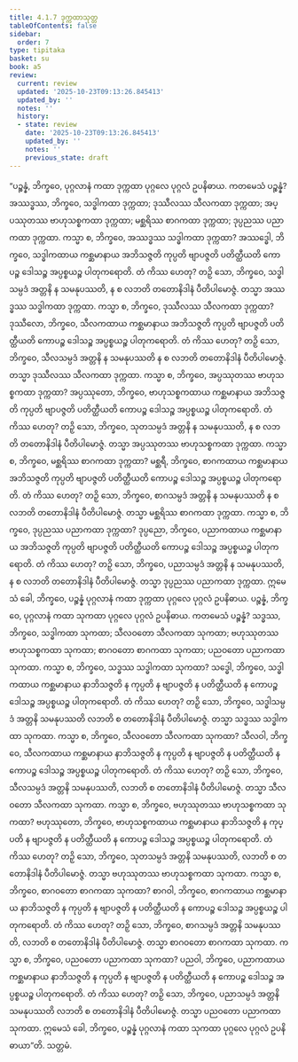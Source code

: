 ```yaml
---
title: 4.1.7 ဒုက္ကထာသုတ္တ
tableOfContents: false
sidebar:
  order: 7
type: tipitaka
basket: su
book: a5
review:
  current: review
  updated: '2025-10-23T09:13:26.845413'
  updated_by: ''
  notes: ''
  history:
  - state: review
    date: '2025-10-23T09:13:26.845413'
    updated_by: ''
    notes: ''
    previous_state: draft
---
```



<ReviewStatus review={frontmatter.review} showDetails={true} />

<HypothesisAnnotation frontmatter={frontmatter} />

<DynamicBreadcrumb />

<Division number="157" book="a5" e="ch" v="16" p="159">

<Paragraph number="908" book="a5">
“ပဉ္စန္နံ, ဘိက္ခဝေ, ပုဂ္ဂလာနံ ကထာ ဒုက္ကထာ ပုဂ္ဂလေ ပုဂ္ဂလံ ဥပနိဓာယ. ကတမေသံ ပဉ္စန္နံ? အဿဒ္ဓဿ, ဘိက္ခဝေ, သဒ္ဓါကထာ ဒုက္ကထာ; ဒုဿီလဿ သီလကထာ ဒုက္ကထာ; အပ္ပဿုတဿ ဗာဟုသစ္စကထာ ဒုက္ကထာ; မစ္ဆရိဿ စာဂကထာ ဒုက္ကထာ; ဒုပ္ပညဿ ပညာကထာ ဒုက္ကထာ.
</Paragraph>

<Paragraph number="909" book="a5">
ကသ္မာ စ, ဘိက္ခဝေ, အဿဒ္ဓဿ သဒ္ဓါကထာ ဒုက္ကထာ? အဿဒ္ဓေါ, ဘိက္ခဝေ, သဒ္ဓါကထာယ ကစ္ဆမာနာယ အဘိသဇ္ဇတိ ကုပ္ပတိ ဗျာပဇ္ဇတိ ပတိတ္ထီယတိ ကောပဉ္စ ဒေါသဉ္စ အပ္ပစ္စယဉ္စ ပါတုကရောတိ. တံ ကိဿ ဟေတု? တဉှိ သော, ဘိက္ခဝေ, သဒ္ဓါသမ္ပဒံ အတ္တနိ န သမနုပဿတိ, န စ လဘတိ တတောနိဒါနံ ပီတိပါမောဇ္ဇံ. တသ္မာ အဿဒ္ဓဿ သဒ္ဓါကထာ ဒုက္ကထာ.
</Paragraph>

<Paragraph number="910" book="a5">
ကသ္မာ စ, ဘိက္ခဝေ, ဒုဿီလဿ သီလကထာ ဒုက္ကထာ? ဒုဿီလော, ဘိက္ခဝေ, သီလကထာယ ကစ္ဆမာနာယ အဘိသဇ္ဇတိ ကုပ္ပတိ ဗျာပဇ္ဇတိ ပတိတ္ထီယတိ ကောပဉ္စ ဒေါသဉ္စ အပ္ပစ္စယဉ္စ ပါတုကရောတိ. တံ ကိဿ ဟေတု? တဉှိ သော, ဘိက္ခဝေ, သီလသမ္ပဒံ အတ္တနိ န သမနုပဿတိ န စ လဘတိ တတောနိဒါနံ ပီတိပါမောဇ္ဇံ. တသ္မာ ဒုဿီလဿ သီလကထာ ဒုက္ကထာ.
</Paragraph>

<Paragraph number="911" book="a5">
ကသ္မာ စ, ဘိက္ခဝေ, အပ္ပဿုတဿ ဗာဟုသစ္စကထာ ဒုက္ကထာ? အပ္ပဿုတော, ဘိက္ခဝေ, ဗာဟုသစ္စကထာယ ကစ္ဆမာနာယ အဘိသဇ္ဇတိ ကုပ္ပတိ ဗျာပဇ္ဇတိ ပတိတ္ထီယတိ ကောပဉ္စ ဒေါသဉ္စ အပ္ပစ္စယဉ္စ ပါတုကရောတိ. တံ ကိဿ ဟေတု? တဉှိ သော, ဘိက္ခဝေ, သုတသမ္ပဒံ အတ္တနိ န သမနုပဿတိ, န စ လဘတိ တတောနိဒါနံ ပီတိပါမောဇ္ဇံ. တသ္မာ အပ္ပဿုတဿ ဗာဟုသစ္စကထာ ဒုက္ကထာ.
</Paragraph>

<Paragraph number="912" book="a5">
ကသ္မာ စ, ဘိက္ခဝေ, မစ္ဆရိဿ စာဂကထာ ဒုက္ကထာ? မစ္ဆရီ, ဘိက္ခဝေ, စာဂကထာယ ကစ္ဆမာနာယ အဘိသဇ္ဇတိ ကုပ္ပတိ ဗျာပဇ္ဇတိ ပတိတ္ထီယတိ ကောပဉ္စ ဒေါသဉ္စ အပ္ပစ္စယဉ္စ ပါတုကရောတိ. တံ ကိဿ ဟေတု? တဉှိ သော, ဘိက္ခဝေ, စာဂသမ္ပဒံ အတ္တနိ န သမနုပဿတိ န စ လဘတိ တတောနိဒါနံ ပီတိပါမောဇ္ဇံ. တသ္မာ မစ္ဆရိဿ စာဂကထာ ဒုက္ကထာ.
</Paragraph>

<Paragraph number="913" book="a5">
ကသ္မာ စ, ဘိက္ခဝေ, ဒုပ္ပညဿ ပညာကထာ ဒုက္ကထာ? ဒုပ္ပညော, ဘိက္ခဝေ, ပညာကထာယ ကစ္ဆမာနာယ အဘိသဇ္ဇတိ ကုပ္ပတိ ဗျာပဇ္ဇတိ ပတိတ္ထီယတိ ကောပဉ္စ ဒေါသဉ္စ အပ္ပစ္စယဉ္စ ပါတုကရောတိ. တံ ကိဿ ဟေတု? တဉှိ သော, ဘိက္ခဝေ, ပညာသမ္ပဒံ အတ္တနိ န သမနုပဿတိ, န စ လဘတိ တတောနိဒါနံ ပီတိပါမောဇ္ဇံ. တသ္မာ ဒုပ္ပညဿ ပညာကထာ ဒုက္ကထာ. ဣမေသံ ခေါ, ဘိက္ခဝေ, ပဉ္စန္နံ ပုဂ္ဂလာနံ ကထာ ဒုက္ကထာ ပုဂ္ဂလေ ပုဂ္ဂလံ ဥပနိဓာယ.
</Paragraph>

<Paragraph number="914" book="a5">
ပဉ္စန္နံ, ဘိက္ခဝေ, ပုဂ္ဂလာနံ ကထာ သုကထာ ပုဂ္ဂလေ ပုဂ္ဂလံ ဥပနိဓာယ. ကတမေသံ ပဉ္စန္နံ? သဒ္ဓဿ, ဘိက္ခဝေ, သဒ္ဓါကထာ သုကထာ; သီလဝတော သီလကထာ သုကထာ; ဗဟုဿုတဿ ဗာဟုသစ္စကထာ သုကထာ; စာဂဝတော စာဂကထာ သုကထာ; ပညဝတော ပညာကထာ သုကထာ.
</Paragraph>

<Paragraph number="915" book="a5">
ကသ္မာ စ, ဘိက္ခဝေ, သဒ္ဓဿ သဒ္ဓါကထာ သုကထာ? သဒ္ဓေါ, ဘိက္ခဝေ, သဒ္ဓါကထာယ ကစ္ဆမာနာယ နာဘိသဇ္ဇတိ န ကုပ္ပတိ န ဗျာပဇ္ဇတိ န ပတိတ္ထီယတိ န ကောပဉ္စ ဒေါသဉ္စ အပ္ပစ္စယဉ္စ ပါတုကရောတိ. တံ ကိဿ ဟေတု? တဉှိ သော, ဘိက္ခဝေ, သဒ္ဓါသမ္ပဒံ အတ္တနိ သမနုပဿတိ လဘတိ စ တတောနိဒါနံ ပီတိပါမောဇ္ဇံ. တသ္မာ သဒ္ဓဿ သဒ္ဓါကထာ သုကထာ.
</Paragraph>

<Paragraph number="916" book="a5">
ကသ္မာ စ, ဘိက္ခဝေ, သီလဝတော သီလကထာ သုကထာ? သီလဝါ, ဘိက္ခဝေ, သီလကထာယ ကစ္ဆမာနာယ နာဘိသဇ္ဇတိ န ကုပ္ပတိ န ဗျာပဇ္ဇတိ န ပတိတ္ထီယတိ န ကောပဉ္စ ဒေါသဉ္စ အပ္ပစ္စယဉ္စ ပါတုကရောတိ. တံ ကိဿ ဟေတု? တဉှိ သော, ဘိက္ခဝေ, သီလသမ္ပဒံ အတ္တနိ သမနုပဿတိ, လဘတိ စ တတောနိဒါနံ ပီတိပါမောဇ္ဇံ. တသ္မာ သီလဝတော သီလကထာ သုကထာ.
</Paragraph>

<Paragraph number="917" book="a5">
ကသ္မာ စ, ဘိက္ခဝေ, ဗဟုဿုတဿ ဗာဟုသစ္စကထာ သုကထာ? ဗဟုဿုတော, ဘိက္ခဝေ, ဗာဟုသစ္စကထာယ ကစ္ဆမာနာယ နာဘိသဇ္ဇတိ န ကုပ္ပတိ န ဗျာပဇ္ဇတိ န ပတိတ္ထီယတိ န ကောပဉ္စ ဒေါသဉ္စ အပ္ပစ္စယဉ္စ ပါတုကရောတိ. တံ ကိဿ ဟေတု? တဉှိ သော, ဘိက္ခဝေ, သုတသမ္ပဒံ အတ္တနိ သမနုပဿတိ, လဘတိ စ တတောနိဒါနံ ပီတိပါမောဇ္ဇံ. တသ္မာ ဗဟုဿုတဿ ဗာဟုသစ္စကထာ သုကထာ.
</Paragraph>

<Paragraph number="918" book="a5">
ကသ္မာ စ, ဘိက္ခဝေ, စာဂဝတော စာဂကထာ သုကထာ? စာဂဝါ, ဘိက္ခဝေ, စာဂကထာယ ကစ္ဆမာနာယ နာဘိသဇ္ဇတိ န ကုပ္ပတိ န ဗျာပဇ္ဇတိ န ပတိတ္ထီယတိ န ကောပဉ္စ ဒေါသဉ္စ အပ္ပစ္စယဉ္စ ပါတုကရောတိ. တံ ကိဿ ဟေတု? တဉှိ သော, ဘိက္ခဝေ, စာဂသမ္ပဒံ အတ္တနိ သမနုပဿတိ, လဘတိ စ တတောနိဒါနံ ပီတိပါမောဇ္ဇံ. တသ္မာ စာဂဝတော စာဂကထာ သုကထာ.
</Paragraph>

<Paragraph number="919" book="a5">
ကသ္မာ စ, ဘိက္ခဝေ, ပညဝတော ပညာကထာ သုကထာ? ပညဝါ, ဘိက္ခဝေ, ပညာကထာယ ကစ္ဆမာနာယ နာဘိသဇ္ဇတိ န ကုပ္ပတိ န ဗျာပဇ္ဇတိ န ပတိတ္ထီယတိ န ကောပဉ္စ ဒေါသဉ္စ အပ္ပစ္စယဉ္စ ပါတုကရောတိ. တံ ကိဿ ဟေတု? တဉှိ သော, ဘိက္ခဝေ, ပညာသမ္ပဒံ အတ္တနိ သမနုပဿတိ လဘတိ စ တတောနိဒါနံ ပီတိပါမောဇ္ဇံ. တသ္မာ ပညဝတော ပညာကထာ သုကထာ. ဣမေသံ ခေါ, ဘိက္ခဝေ, ပဉ္စန္နံ ပုဂ္ဂလာနံ ကထာ သုကထာ ပုဂ္ဂလေ ပုဂ္ဂလံ ဥပနိဓာယာ”တိ.

</Paragraph>
</Division>

<Paragraph number="920" type="center" book="a5">
သတ္တမံ.
</Paragraph>